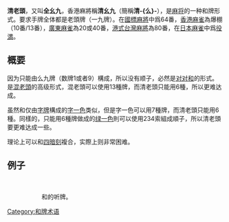 {{noteTA
|G1=MA}}
'''清老頭'''，又叫'''全幺九'''，香港麻將稱'''清幺九'''（簡稱'''清-{么}-'''），是[[麻将|麻将]]的一种和牌形式。要求手牌全体都是老頭牌（一九牌）。在[[國標麻將|國標麻將]]中爲64番，[[香港麻雀|香港麻雀]]為爆棚（10番/13番），[[廣東麻雀|廣東麻雀]]為20或40番，[[港式台灣麻將|港式台灣麻將]]為80番，在[[日本麻雀|日本麻雀]]中爲[[役満|役満]]。

== 概要 ==
因为只能由么九牌（数牌1或者9）構成，所以没有顺子，必然是[[对对和|对对和]]的形式。是[[混老頭|混老頭]]的高级形式，混老頭可以使用13種牌，而清老頭只能用6種，所以更难达成。

虽然和仅由[[字牌|字牌]]構成的[[字一色|字一色]]类似，但是字一色可以用7種牌，而清老頭只能用6種。同樣的，只能用6種牌做成的[[绿一色|绿一色]]則可以使用234索組成順子，所以清老頭要更难达成一些。

理论上可以和[[四暗刻|四暗刻]]複合，实際上则非常困难。

== 例子 ==
: {{牌画|一索}}{{牌画|一索}}{{牌画|一索}}{{牌画|一筒}}{{牌画|一筒}}{{牌画|一筒}}{{牌画|一萬}}   {{牌画|九筒}}{{牌画|九筒|横}}{{牌画|九筒}}   {{牌画|九索}}{{牌画|九索}}{{牌画|九索|横}}
:: 和{{牌画|一萬}}的听牌。

{{日本麻将}}

[[Category:和牌术语|Category:和牌术语]]